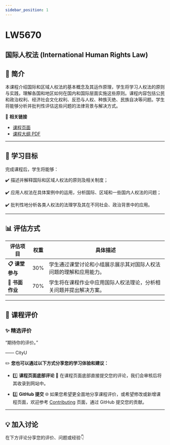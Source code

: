 ```yaml
---
sidebar_position: 1
---
```


# LW5670
## 国际人权法 (International Human Rights Law)

## **📘 简介**
本课程介绍国际和区域人权法的基本概念及其运作原理，学生将学习人权法的原则与实践，理解各国和地区如何在国内和国际层面实施这些原则。课程内容包括公民和政治权利、经济社会文化权利、反恐与人权、种族灭绝、民族自决等问题。学生将能够分析并批判性评估这些问题的法律背景与解决方式。

🔗 **相关链接**
- [课程页面](https://www.cityu.edu.hk/catalogue/pg/202425/course/LW5670.htm)
- [课程大纲 PDF](https://www.cityu.edu.hk/catalogue/pg/202425/course/LW5670.pdf)

---

## **🎯 学习目标**

完成课程后，学生将能够：

✔️ 描述并解释国际和区域人权法的原则及相关制度；

✔️ 应用人权法在具体案例中的运用，分析国际、区域和一些国内人权法的问题；

✔️ 批判性地分析各类人权法的法理学及其在不同社会、政治背景中的应用。

---

## **📊 评估方式**

| **评估项目**         | **权重** | **具体描述**                                                                                       |
|---------------------|---------|---------------------------------------------------------------------------------------------------|
| **📋 课堂参与**       | 30%     | 学生通过课堂讨论和小组展示展示其对国际人权法问题的理解和应用能力。                                      |
| **📂 书面作业**       | 70%     | 学生将在课程作业中应用国际人权法理论，分析相关问题并提出解决方案。                                        |

---

## **💬 课程评价**

### ✨ **精选评价**
<div className={commentStyles.commentBox}>
    <p className={commentStyles.commentText}>
        “期待你的评价。”
    </p>
    <p className={commentStyles.commentAuthor}>—— CityU</p>
</div>

✏️ **您也可以通过以下方式分享您的学习体验和建议：**

- 1️⃣ **课程页面底部评论**
💬 在课程页面底部直接提交您的评论，我们会审核后将其收录到网站中。

- 2️⃣ **GitHub 提交**
🌐 如果您希望更全面地分享课程评价，或希望修改或新增课程页面，欢迎参考 [Contributing](https://penjc.github.io/CityU/contributing) 页面，通过 GitHub 提交您的贡献。

---

## **💡 加入讨论**

在下方评论分享您的评价、问题或经验👇
<Utterances />
